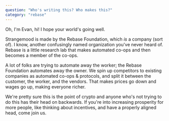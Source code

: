 ```yaml
---
question: "Who's writing this? Who makes this?"
category: "rebase"
---
```


Oh, I'm Evan, hi! I hope your world's going well.

Strangemood is made by the Rebase Foundation, which _is_ a company (sort of). I know, another confusingly named organization you've never heard of. Rebase is a little research lab that makes automated co-ops and then becomes a member of the co-ops.

A lot of folks are trying to automate away the worker; the Rebase Foundation automates away the owner. We spin up competitors to existing companies as automated co-ops & protocols, and split it between the customer, the worker, and the vendors. That makes prices go down and wages go up, making everyone richer.

We're pretty sure this is the point of crypto and anyone who's not trying to do this has their head on backwards. If you're into increasing prosperity for more people, like thinking about incentives, and have a properly aligned head, come join us.
